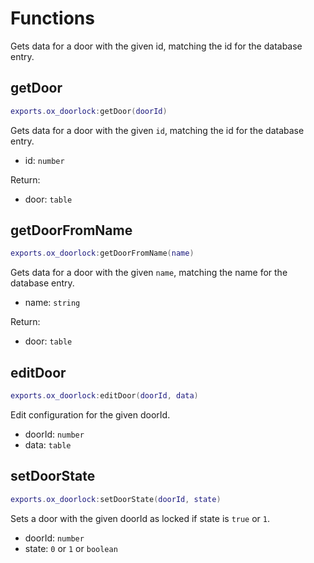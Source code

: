 # Functions

Gets data for a door with the given id, matching the id for the database entry.

## getDoor

```lua
exports.ox_doorlock:getDoor(doorId)
```

Gets data for a door with the given `id`, matching the id for the database entry.

- id: `number`

Return:

- door: `table`

## getDoorFromName

```lua
exports.ox_doorlock:getDoorFromName(name)
```

Gets data for a door with the given `name`, matching the name for the database entry.

- name: `string`

Return:

- door: `table`

## editDoor

```lua
exports.ox_doorlock:editDoor(doorId, data)
```

Edit configuration for the given doorId.

- doorId: `number`
- data: `table`

## setDoorState

```lua
exports.ox_doorlock:setDoorState(doorId, state)
```

Sets a door with the given doorId as locked if state is `true` or `1`.

- doorId: `number`
- state: `0` or `1` or `boolean`
